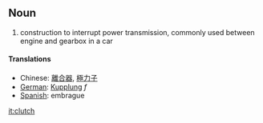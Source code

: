 == Noun ==
#construction to interrupt power transmission, commonly used between engine and gearbox in a car

====Translations====
*Chinese: [[離合器]], [[極力子]]
*[[German]]: [[Kupplung]] ''f''
*[[Spanish]]: embrague

[[it:clutch]]